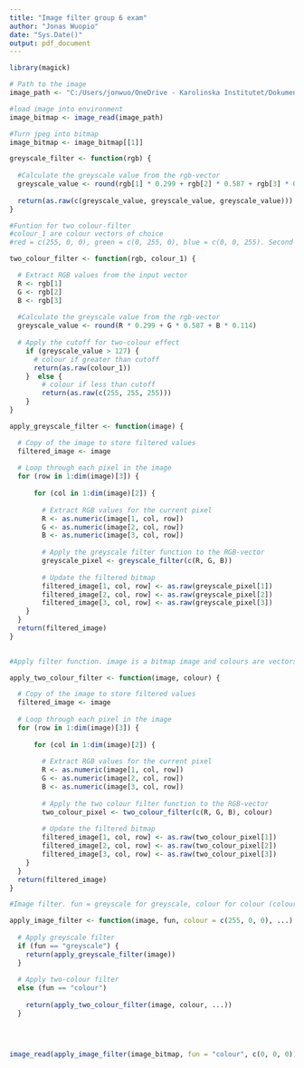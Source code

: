 ```yaml
---
title: "Image filter group 6 exam"
author: "Jonas Wuopio"
date: "Sys.Date()"
output: pdf_document
---
```



```r

library(magick)

# Path to the image
image_path <- "C:/Users/jonwuo/OneDrive - Karolinska Institutet/Dokument/Forskning/Kurser/Inermediate R/Group exam/Testimage.jpg"

#load image into environment
image_bitmap <- image_read(image_path)

#Turn jpeg into bitmap 
image_bitmap <- image_bitmap[[1]]

```

```r

greyscale_filter <- function(rgb) {
  
  #Calculate the greyscale value from the rgb-vector
  greyscale_value <- round(rgb[1] * 0.299 + rgb[2] * 0.587 + rgb[3] * 0.114)
  
  return(as.raw(c(greyscale_value, greyscale_value, greyscale_value)))
}


```

```r
#Funtion for two colour-filter
#colour_1 are colour vectors of choice
#red = c(255, 0, 0), green = c(0, 255, 0), blue = c(0, 0, 255). Second colour is set to white = c(255, 255, 255)

two_colour_filter <- function(rgb, colour_1) {

  # Extract RGB values from the input vector
  R <- rgb[1]
  G <- rgb[2]
  B <- rgb[3]
  
  #Calculate the greyscale value from the rgb-vector
  greyscale_value <- round(R * 0.299 + G * 0.587 + B * 0.114)
  
  # Apply the cutoff for two-colour effect
    if (greyscale_value > 127) {
      # colour if greater than cutoff 
      return(as.raw(colour_1))
    }  else {
        # colour if less than cutoff
        return(as.raw(c(255, 255, 255)))    
    }
} 

```


```r

apply_greyscale_filter <- function(image) {

  # Copy of the image to store filtered values
  filtered_image <- image
  
  # Loop through each pixel in the image
  for (row in 1:dim(image)[3]) {
    
      for (col in 1:dim(image)[2]) {
      
        # Extract RGB values for the current pixel
        R <- as.numeric(image[1, col, row])
        G <- as.numeric(image[2, col, row])
        B <- as.numeric(image[3, col, row])
      
        # Apply the greyscale filter function to the RGB-vector
        greyscale_pixel <- greyscale_filter(c(R, G, B))
      
        # Update the filtered bitmap
        filtered_image[1, col, row] <- as.raw(greyscale_pixel[1])
        filtered_image[2, col, row] <- as.raw(greyscale_pixel[2])
        filtered_image[3, col, row] <- as.raw(greyscale_pixel[3])
    }
  }
  return(filtered_image)
}
  
```

```r

#Apply filter function. image is a bitmap image and colours are vectors of choice. 

apply_two_colour_filter <- function(image, colour) {

  # Copy of the image to store filtered values
  filtered_image <- image
  
  # Loop through each pixel in the image
  for (row in 1:dim(image)[3]) {
    
      for (col in 1:dim(image)[2]) {
      
        # Extract RGB values for the current pixel
        R <- as.numeric(image[1, col, row])
        G <- as.numeric(image[2, col, row])
        B <- as.numeric(image[3, col, row])
      
        # Apply the two colour filter function to the RGB-vector
        two_colour_pixel <- two_colour_filter(c(R, G, B), colour)
      
        # Update the filtered bitmap
        filtered_image[1, col, row] <- as.raw(two_colour_pixel[1])
        filtered_image[2, col, row] <- as.raw(two_colour_pixel[2])
        filtered_image[3, col, row] <- as.raw(two_colour_pixel[3])
    }
  }
  return(filtered_image)
}
```



```r
#Image filter. fun = greyscale for greyscale, colour for colour (colour = colour vector of choice (white is default))

apply_image_filter <- function(image, fun, colour = c(255, 0, 0), ...) {
  
  # Apply greyscale filter
  if (fun == "greyscale") {
    return(apply_greyscale_filter(image))
  }
  
  # Apply two-colour filter
  else (fun == "colour") 
    
    return(apply_two_colour_filter(image, colour, ...))
  } 


  
```

```r

image_read(apply_image_filter(image_bitmap, fun = "colour", c(0, 0, 0)))

```

